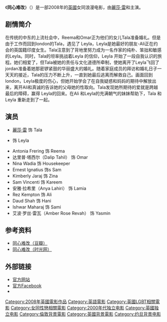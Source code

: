 {{Infobox Film 
| name = 同心难改
| original_name = ''I Can't Think Straight''
| image = I Can't Think Straight Poster.jpg
| caption = 戲院上映海報
| director = {{link-en|谢米姆·萨尔弗|Shamim Sarif}}
| producer = Hanan Kattan
| writer = 谢米姆·萨尔弗<br>Kelly Moss
| starring =[[麗莎·雷|麗莎·雷]]<br>{{link-en|茜多·塞丝|Sheetal Sheth}}
| music = Raiomond Mirza
| cinematography = Aseem Bajaj	
| editing = David Martin
| distributor = Enlightenment Productions<br>Regent Releasing
| released = 2008年6月 
| runtime = 80分钟
| country = [[英国|英国]]
| language = [[英语|英语]]
| imdb_id =0830570
}}

《'''同心难改'''》（{{lang-en|'''''I Can't Think Straight'''''}}）是一部2008年的[[英國|英國]]女同浪漫电影，由[[麗莎·雷|麗莎·雷]]和{{link-en|茜多·塞丝|Sheetal Sheth}}主演。

==剧情简介==
在传统的中东的上流社会中，Reema和Omar正为他们的女儿Tala准备婚礼。但是由于工作而回到london的Tala，遇见了 Leyla，Leyla是她最好的朋友-Ali正在约会的英国籍印度女生。Tala注意到了背地里努力成为一名作家的纯朴、笨拙和敏感的Leyla。同时，Tala的坦率挑战着Leyla 的信仰，Leyla 开始了一段自我认识的旅程。她们相爱了，但Tala被她的责任与文化道德所牵制，使她离开了Leyla飞回了jordan准备着她那密锣紧鼓的华丽盛大的婚礼。随着家庭成员的拜访和婚礼日子一天天的接近，Tala的压力不断上升，一直到她最后逃离而解救自己。画面回到london，Leyla极度的伤心，但她开始学会了在自我疑惑和妈妈的期待中解放出来，离开Ali和真诚的告诉她的父母她的性取向。Tala发现她所期待的爱就是跨越最后的障碍，赢得 Leyla的回来。在Ali 和Leyla的充满朝气的妹妹帮助下，Tala 和 Leyla 重新走到了一起。　　

==演员==
*[[麗莎·雷|麗莎·雷]] 饰 Tala
*{{link-en|茜多·塞丝|Sheetal Sheth}} 饰 Leyla
*Antonia Frering 饰 Reema
*达里普·塔西尔（Dalip Tahil） 饰 Omar
*Nina Wadia 饰 Housekeeper
*Ernest Ignatius 饰s Sam
*Kimberly Jaraj 饰 Zina
*Sam Vincenti 饰 Kareem
*安雅·拉希里（Anya Lahiri） 饰 Lamia
*Rez Kempton 饰 Ali
*Daud Shah  饰 Hani
*Ishwar Maharaj 饰 Sami
*艾波·罗丝·雷瓦（Amber Rose Revah） 饰 Yasmin

==参考资料==
*[http://movie.douban.com/subject/3144512/ 同心难改（豆瓣）] {{Wayback|url=http://movie.douban.com/subject/3144512/ |date=20160308183637 }}
*[https://web.archive.org/web/20100814180720/http://www.mtime.com/movie/89068/ 同心难改（时光网）]

==外部链接==
*[http://www.icantthinkstraightfilm.com/ 官方网站] {{Wayback|url=http://www.icantthinkstraightfilm.com/ |date=20121106092838 }}
*[http://www.facebook.com/#!/group.php?gid=35006965883 官方Facebook]{{Wayback|url=http://www.facebook.com/#!/group.php?gid=35006965883 |date=20050408055255 }}
*{{imdb title|id=0830570}}

{{DEFAULTSORT:I Can't Think Straight}}
[[Category:2008年英國電影作品|Category:2008年英國電影作品]]
[[Category:英語電影|Category:英語電影]]
[[Category:英國LGBT相關電影|Category:英國LGBT相關電影]]
[[Category:女同性戀相關電影|Category:女同性戀相關電影]]
[[Category:2000年代独立电影|Category:2000年代独立电影]]
[[Category:英國独立电影|Category:英國独立电影]]
[[Category:倫敦背景電影|Category:倫敦背景電影]]
[[Category:英國背景電影|Category:英國背景電影]]
[[Category:约旦背景电影|Category:约旦背景电影]]